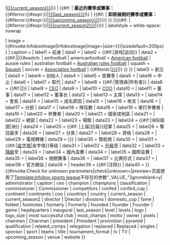 {{infobox
| title     = {{if empty|{{{title|}}}|{{BASEPAGENAME}}}}

| subheader = {{#if: {{{current_season|}}} | '''当前赛季、赛事或届次：'''<br />{{Current sports event icon|sport={{{sport}}}|size=31px}} {{#iferror:{{#expr:{{{current_season}}}}}|[[{{{current_season}}}]]|{{{current_season}}}}} | {{#if: {{{last_season|}}} | '''最近的賽季或賽事：'''<br />{{#iferror:{{#expr:{{{last_season}}}}}|[[{{{last_season}}}]]|{{{last_season}}}}} | {{#if: {{{upcoming_season|}}} | '''即將展開的賽季或賽事：'''<br />{{Current sports event icon|sport={{{sport}}}|size=31px}} {{#iferror:{{#expr:{{{upcoming_season}}}}}|[[{{{upcoming_season}}}]]|{{{upcoming_season}}}}}}} }} }}{{#if: {{{current_season2|}}} | <br/>{{#iferror:{{#expr:{{{current_season2}}}}}|[[{{{current_season2}}}]]|{{{current_season2}}}}}}}
| labelstyle = white-space: nowrap

| image     = {{#invoke:InfoboxImage|InfoboxImage|image={{{logo|}}}|size={{{logo_size|{{{pixels|}}}}}}|sizedefault=200px}}
| caption   = {{{caption|}}}
| label1    = 前身
| data1     = {{if empty|{{{formerly|}}}|{{{Formerly|}}}}}
| label2    = {{#if:{{{game|}}}|游戏|运动}}
| data2     = {{#if:{{{game|}}}|{{{game}}}|{{#switch: {{lc: {{{sport}}}}} | amfootball | americanfootball = [[美式足球|American football]] | aussie rules | australian football = [[澳式足球|Australian rules football]] | squash = [[壁球|Squash]] | soccer = [[足球|Association football]] | {{#ifexist:{{{sport|}}}|[[{{{sport|}}}]]|{{{sport|}}}}} }} }}
| label3    = 創立
| data3     = {{{founded|}}}
| label4    = 创始人
| data4     = {{if empty|{{{founder|}}}|{{{Founder|}}}}}
| label5    = 首賽季
| data5     = {{{inaugural|}}}
| label6    = 中止
| data6     = {{{folded|}}}
| label7    = 取代
| data7     = {{if empty|{{{replaced|}}}|{{{Replaced|}}}}}
| label8    = {{#if:{{{administrator|}}}|管理員|所有者}}
| data8     = {{#if:{{{administrator|}}}|{{{administrator}}}|{{{owner|}}}}}
| label9    = [[首席执行官|CEO]]
| data9     = {{{ceo|}}}
| label10   = [[首席运营官|COO]]
| data10    = {{{coo|}}}
| label11   = 董事
| data11    = {{if empty|{{{director|}}}|{{{Director|}}}}}
| label12   = 董事长
| data12    = {{if empty|{{{chairman|}}}|{{{Chairman|}}}}}
| label13   = 主席
| data13    = {{if empty|{{{president|}}}|{{{President|}}}}}
| label14   = 會長
| data14    = {{if empty|{{{commissioner|}}}|{{{Commissioner|}}}}}
| label15   = 成名原因
| data15    = {{{fame|}}}
| label16   = 格言
| data16    = {{{motto|}}}
| label17   = 分部
| data17    = {{{divisions|}}}
| label18   = 隊伍數
| data18    = {{{teams|}}}
| label19   = 單打參賽者
| data19    = {{{singles|}}}
| label20   = 參賽者
| data20    = {{{competitors|}}}
| label21   = 國家或地區
| data21    = {{if empty|{{{countries|}}}|{{{country|}}}}}
| label22   = 總部
| data22    = {{{headquarters|}}}
| label23   = 場館
| data23    = {{{venue|}}}
| label24   = {{#if:{{{confed|}}}|洲际联盟|洲}}
| data24    = {{if empty|{{{confed|}}}|{{{continents|}}}|{{{continent|}}}}}
| label25   = {{#if: {{{folded|}}} |上届|应届}}冠軍
| data25    = {{if empty|{{{champion|}}}|{{{champions|}}}}}
| label26   = 奪冠最多
| data26    = {{if empty|{{{most_champs|}}}|{{{most successful club|}}}}}
| label27   = 分类
| data27    = {{{classification|}}}
| label28   = 資格
| data28    = {{{qualification|}}}
| label29   = 電視轉播
| data29    = {{{TV|{{{tv|}}}}}}
| label30   = 贊助商
| data30    = {{{sponsor|}}}
| label31   = {{#if:{{{pyramid|}}}|[[{{{pyramid}}}|金字塔]]|金字塔}}等级
| data31    = {{if empty|{{{level|}}}|{{{levels|}}}}}
| label32   = [[升降班制度|升級]]至
| data32    = {{{promotion|}}}
| label33   = [[升降班制度|降級]]至
| data33    = {{{relegation|}}}
| label34   = 國內盃賽
| data34    = {{{domestic_cup|}}}
| label35   = 國際盃賽
| data35    = {{{confed_cup|}}}
| label36   = 相關賽事
| data36    = {{{related_comps|}}}
| label37   = 比赛形式
| data37    = {{{tournament_format|}}}
| label38   = 官方網站
| data38    = {{{website|}}}
| header39  = {{#if:{{{footnotes|}}}|注释}}
| data40    = {{{footnotes|}}}
}}{{#invoke:Check for unknown parameters|check|unknown={{main other|[[Category:使用未知infobox sports league参数的页面|_VALUE_{{PAGENAME}}]]}}|preview=页面使用了[[Template:Infobox sports league]]不存在的参数"_VALUE_"|ignoreblank=y| administrator | caption | ceo | champion | champions | classification | commissioner | Commissioner | competitors | confed | confed_cup | continent | continents | coo | countries | country | current_season | current_season2 | director | Director | divisions | domestic_cup | fame | folded | footnotes | formerly | Formerly | founded | founder | Founder | game | headquarters | inaugural | last_season | level | levels | logo | logo_size | most successful club | most_champs | motto | owner | pixels | chairman | Chairman | president | President | promotion | pyramid | qualification | related_comps | relegation | replaced | Replaced | singles | sponsor | sport | teams | title | tournament_format | tv | TV | upcoming_season | venue | website }}<noinclude>
{{documentation}}
</noinclude>